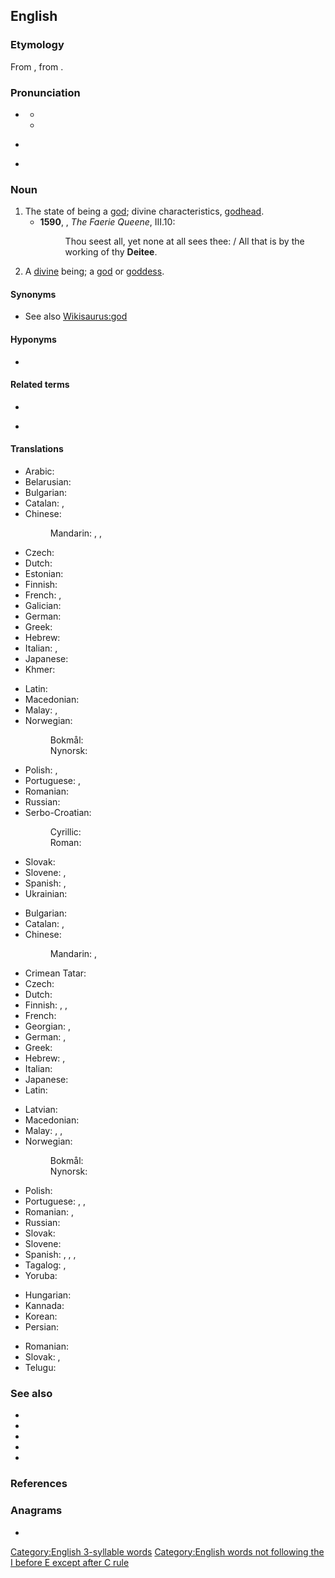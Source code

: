 {{also|$DEITY}}
==English==
{{wikipedia}}

===Etymology===
{{PIE root|en|dyew}}
From {{etyl|frm|en}} {{m|frm|deité}}, from {{etyl|la|en}} {{m|la|deitās}}.

===Pronunciation===
* {{a|RP}} {{IPA|/ˈdiː.ɪ.ti/|/ˈdeɪ.ɪ.ti/|lang=en}}
** {{audio|en-uk-deity1.ogg|More traditional UK pronunciation|lang=en}}
** {{audio|en-uk-deity2.ogg|Alternative UK pronunciation<ref>{{cite-book|title=The American Heritage Book of English Usage: A Practical and Authoritative Guide to Contemporary English|location=Boston, Mass.|publisher=[[w:Houghton Mifflin Harcourt|Houghton Mifflin]]|year=1996|isbn=978-0-395-76785-6}}.</ref>|lang=en}}
* {{a|GA}} {{IPA|/ˈdi.ə.ti/|[ˈdi.ə.ɾi]|lang=en}}
* {{hyphenation|de|i|ty|lang=en}}
<!-- 3 syllable words !-->
===Noun===
{{en-noun|deities}}

# The state of being a [[god]]; divine characteristics, [[godhead]]. {{defdate|from 14th c.}}
#* '''1590''', {{w|Edmund Spenser}}, ''The Faerie Queene'', III.10:
#*: Thou seest all, yet none at all sees thee: / All that is by the working of thy '''Deitee'''.
# A [[divine]] being; a [[god]] or [[goddess]]. {{defdate|from 14th c.}}
{{rfex|en}}

====Synonyms====
* See also [[Wikisaurus:god]]

====Hyponyms====
* {{l|en|household deity}}

====Related terms====
{{rel-top|Terms etymologically related to ''deity''}}
* {{l|en|deicide}}
{{rel-mid}}
* {{l|en|deify}}
{{rel-bottom}}

====Translations====
{{trans-top|essential nature of a god, divinity}}
* Arabic: {{t|ar|مَعْبُود|m}}
* Belarusian: {{t|be|боскасць|f|tr=bóskascʹ|sc=Cyrl}}
* Bulgarian: {{t|bg|божественост|f|tr=božéstvenost}}
* Catalan: {{t|ca|deïtat|f}}, {{t+|ca|divinitat|f}}
* Chinese:
*: Mandarin: {{t+|cmn|神威|tr=shénwēi|sc=Hani}}, {{t+|cmn|神力|tr=shénlì|sc=Hani}}, {{t+|cmn|神性|tr=shénxìng|sc=Hani}}
* Czech: {{t|cs|božství|n}}
* Dutch: {{t+|nl|godheid|f}}
* Estonian: {{t|et|jumalus}}
* Finnish: {{t+|fi|jumaluus}}
* French: {{t+|fr|déité|f}}, {{t+|fr|divinité|f}}
* Galician: {{t+|gl|deidade|f}}
* German: {{t+|de|Gottheit|f}}
* Greek: {{t+|el|θεότητα|f}}
* Hebrew: {{t|he|אלוהות|f|tr=elohút}}
* Italian: {{t+|it|divinità|f}}, {{t|it|deità|f}}
* Japanese: {{t|ja|神性|tr=しんせい, shinsei|sc=Jpan}}
* Khmer: {{t+|km|ទេវ|tr=de va|sc=Khmr}}
{{trans-mid}}
* Latin: {{t|la|deitas|f}}
* Macedonian: {{t|mk|божественост|f|tr=bóžestvenost}}
* Malay: {{t|ms|ketuhanan}}, {{t|ms|kedewaan}}
* Norwegian:
*: Bokmål: {{t|nb|guddom|m}}
*: Nynorsk: {{t|nn|guddom|m}}
* Polish: {{t+|pl|bóstwo|n}}, {{t+|pl|boskość|f}}
* Portuguese: {{t+|pt|divindade|f}}, {{t+|pt|deidade}}
* Romanian: {{t+|ro|divinitate|f}}
* Russian: {{t+|ru|боже́ственность|f}}
* Serbo-Croatian:
*: Cyrillic: {{t|sh|божанственост|f}}
*: Roman: {{t+|sh|božanstvenost|f}}
* Slovak: {{t|sk|božstvo|n}}
* Slovene: {{t+|sl|božanstvo|n}}, {{t|sl|božanskost|f}}
* Spanish: {{t+|es|deidad|f}}, {{t+|es|divinidad|f}}
* Ukrainian: {{t+|uk|божественність|f|tr=božéstvennistʹ|sc=Cyrl}}
{{trans-bottom}}

{{trans-top|a powerful entity that possesses numerous miraculous powers}}
* Bulgarian: {{t+|bg|божество|n|tr=božestvo}}
* Catalan: {{t|ca|deïtat|f}}, {{t+|ca|divinitat|f}}
* Chinese:
*: Mandarin: {{t+|cmn|神|tr=shén|sc=Hani}}, {{t+|cmn|神明|tr=shénmíng|sc=Hani}}
* Crimean Tatar: {{t|crh|mabut}}
* Czech: {{t|cs|božstvo|n}}
* Dutch: {{t+|nl|godheid|f}}
* Finnish: {{t+|fi|jumala}}, {{t+|fi|jumalatar}}, {{t|fi|jumalolento}}
* French: {{t+|fr|déité|f}}
* Georgian: {{t|ka|ღვთაება}}, {{t|ka|ღმერთი}}
* German: {{t+|de|Gott|m}}, {{t+|de|Gottheit|f}}
* Greek: {{t+|el|θεότητα|f}}
* Hebrew: {{t+|he|אלוהים|tr=elohím}}, {{t+|he|אל|m|tr=él}}
* Italian: {{t+|it|divinità|f}}
* Japanese: {{t+|ja|神仏|tr=shin'butsu|sc=Jpan}}
* Latin: {{t+|la|deus|m}}
{{trans-mid}}
* Latvian: {{t|lv|dievība|f}}
* Macedonian: {{t|mk|божество|n|tr=bóžestvo}}
* Malay: {{t|ms|tuhan}}, {{t|ms|dewa|m}}, {{t|ms|dewi|f}}
* Norwegian: {{t+|no|gud|m}}
*: Bokmål: {{t|nb|guddom|m}}
*: Nynorsk: {{t|nn|guddom|m}}
* Polish: {{t+|pl|bóstwo|n}}
* Portuguese: {{t+|pt|deus|m}}, {{t+|pt|deusa|f}}, {{t+|pt|divindade|f}}
* Romanian: {{t+|ro|dumnezeu|f}}, {{t+|ro|divinitate|f}}
* Russian: {{t+|ru|божество́|n}}
* Slovak: {{t|sk|božstvo|n}}
* Slovene: {{t+|sl|božanstvo|n}}
* Spanish: {{t+|es|dios|m}}, {{t+|es|diosa|f}}, {{t+|es|deidad|f}}, {{t+|es|divinidad|f}}
* Tagalog: {{t|tl|anito}}, {{t|tl|diyus-diyusan}}
* Yoruba: {{t|yo|olukaluku}}
{{trans-bottom}}

{{checktrans-top}}
* Hungarian: {{t+check|hu|istenség}}
* Kannada: {{t+check|kn|ದೇವ|tr=deeva|sc=Knda}}
* Korean: {{t+check|ko|신성|sc=Kore}}
* Persian: {{t+check|fa|ایزد|tr=izad|sc=Arab}}
{{trans-mid}}
* Romanian: {{t+check|ro|zeitate|f}}
* Slovak: {{qualifier|1, 2}} {{t-check|sk|božstvo|n}}, {{qualifier|2}} {{t-check|sk|bôžik|m}}
* Telugu: {{t+check|te|దైవం|tr=daivaM|sc=Telu}}
{{trans-bottom}}

===See also===
* {{l|en|cosmocrat}}
* {{l|en|deism}}
* {{l|en|god}}
* {{l|en|godliness}}
* {{l|en|theism}}

===References===
<references/>

===Anagrams===
* {{l|en|diety}}

[[Category:English 3-syllable words]]
[[Category:English words not following the I before E except after C rule]]